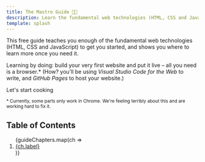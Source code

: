 ```yaml
---
title: The Mastro Guide 👨‍🍳
description: Learn the fundamental web technologies (HTML, CSS and JavaScript) using Mastro
template: splash
---
```




This free guide teaches you enough of the fundamental web technologies (HTML, CSS and JavaScript) to get you started, and shows you where to learn more once you need it.

Learning by doing: build your very first website and put it live – all you need is a browser.* (How? you'll be using _Visual Studio Code for the Web_ to write, and _GitHub Pages_ to host your website.)

<LinkButton href="/guides/why-html-css/">Let's start cooking</LinkButton>

<p><small>* Currently, some parts only work in Chrome. We're feeling terribly about this and are working hard to fix it.</small></p>


## Table of Contents
<ol>
{guideChapters.map(ch => <li><a href={ch.slug + "/"}>{ch.label}</a></li>)}
</ol>
